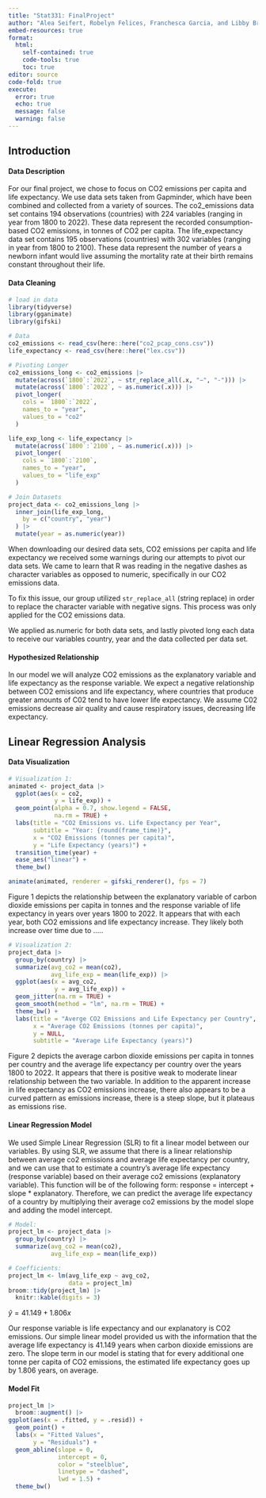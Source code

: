 ```yaml
---
title: "Stat331: FinalProject"
author: "Alea Seifert, Robelyn Felices, Franchesca Garcia, and Libby Brill"
embed-resources: true
format: 
  html:
    self-contained: true
    code-tools: true
    toc: true
editor: source
code-fold: true
execute: 
  error: true
  echo: true
  message: false
  warning: false
---
```


## Introduction

#### Data Description

For our final project, we chose to focus on CO2 emissions per capita and life expectancy. We use data sets taken from Gapminder, which have been combined and collected from a variety of sources. The co2_emissions data set contains 194 observations (countries) with 224 variables (ranging in year from 1800 to 2022). These data represent the recorded consumption-based CO2 emissions, in tonnes of CO2 per capita. The life_expectancy data set contains 195 observations (countries) with 302 variables (ranging in year from 1800 to 2100). These data represent the number of years a newborn infant would live assuming the mortality rate at their birth remains constant throughout their life.

#### Data Cleaning

```r
# load in data
library(tidyverse)
library(gganimate)
library(gifski)
```

```r
# Data
co2_emissions <- read_csv(here::here("co2_pcap_cons.csv"))
life_expectancy <- read_csv(here::here("lex.csv"))

# Pivoting Longer
co2_emissions_long <- co2_emissions |>
  mutate(across(`1800`:`2022`, ~ str_replace_all(.x, "−", "-"))) |>
  mutate(across(`1800`:`2022`, ~ as.numeric(.x))) |>
  pivot_longer(
    cols = `1800`:`2022`,
    names_to = "year",
    values_to = "co2"
  )

life_exp_long <- life_expectancy |>
  mutate(across(`1800`:`2100`, ~ as.numeric(.x))) |>
  pivot_longer(
    cols = `1800`:`2100`,
    names_to = "year",
    values_to = "life_exp"
  )

# Join Datasets
project_data <- co2_emissions_long |>
  inner_join(life_exp_long,
    by = c("country", "year")
  ) |>
  mutate(year = as.numeric(year))

```

When downloading our desired data sets, CO2 emissions per capita and life expectancy we received some warnings during our attempts to pivot our data sets. We came to learn that R was reading in the negative dashes as character variables as opposed to numeric, specifically in our CO2 emissions data.

To fix this issue, our group utilized `str_replace_all` (string replace) in order to replace the character variable with negative signs. This process was only applied for the CO2 emissions data.

We applied as.numeric for both data sets, and lastly pivoted long each data to receive our variables country, year and the data collected per data set.

#### Hypothesized Relationship

In our model we will analyze CO2 emissions as the explanatory variable and life expectancy as the response variable. We expect a negative relationship between CO2 emissions and life expectancy, where countries that produce greater amounts of C02 tend to have lower life expectancy. We assume C02 emissions decrease air quality and cause respiratory issues, decreasing life expectancy.

## Linear Regression Analysis

#### Data Visualization

```r
# Visualization 1:
animated <- project_data |>
  ggplot(aes(x = co2, 
             y = life_exp)) +
  geom_point(alpha = 0.7, show.legend = FALSE,
             na.rm = TRUE) +
  labs(title = "CO2 Emissions vs. Life Expectancy per Year",
       subtitle = "Year: {round(frame_time)}",
       x = "CO2 Emissions (tonnes per capita)",
       y = "Life Expectancy (years)") +
  transition_time(year) +
  ease_aes("linear") +
  theme_bw()

animate(animated, renderer = gifski_renderer(), fps = 7)
```

Figure 1 depicts the relationship between the explanatory variable of carbon dioxide emissions per capita in tonnes and the response variable of life expectancy in years over years 1800 to 2022. It appears that with each year, both CO2 emissions and life expectancy increase. They likely both increase over time due to .....

```r
# Visualization 2:
project_data |>
  group_by(country) |>
  summarize(avg_co2 = mean(co2),
            avg_life_exp = mean(life_exp)) |>
  ggplot(aes(x = avg_co2,
             y = avg_life_exp)) +
  geom_jitter(na.rm = TRUE) +
  geom_smooth(method = "lm", na.rm = TRUE) +
  theme_bw() +
  labs(title = "Averge CO2 Emissions and Life Expectancy per Country",
       x = "Average CO2 Emissions (tonnes per capita)",
       y = NULL,
       subtitle = "Average Life Expectancy (years)")

```

Figure 2 depicts the average carbon dioxide emissions per capita in tonnes per country and the average life expectancy per country over the years 1800 to 2022. It appears that there is positive weak to moderate linear relationship between the two variable. In addition to the apparent increase in life expectancy as CO2 emissions increase, there also appears to be a curved pattern as emissions increase, there is a steep slope, but it plateaus as emissions rise.

#### Linear Regression Model

We used Simple Linear Regression (SLR) to fit a linear model between our variables. By using SLR, we assume that there is a linear relationship between average co2 emissions and average life expectancy per country, and we can use that to estimate a country’s average life expectancy (response variable) based on their average co2 emissions (explanatory variable). This function will be of the following form: response = intercept + slope \* explanatory. Therefore, we can predict the average life expectancy of a country by multiplying their average co2 emissions by the model slope and adding the model intercept.

```r
# Model:
project_lm <- project_data |>
  group_by(country) |>
  summarize(avg_co2 = mean(co2),
            avg_life_exp = mean(life_exp))

# Coefficients:
project_lm <- lm(avg_life_exp ~ avg_co2,
                 data = project_lm)
broom::tidy(project_lm) |>
  knitr::kable(digits = 3)
```

$\widehat{y} = 41.149 + 1.806x$

Our response variable is life expectancy and our explanatory is CO2 emissions. Our simple linear model provided us with the information that the average life expectancy is 41.149 years when carbon dioxide emissions are zero. The slope term in our model is stating that for every additional one tonne per capita of CO2 emissions, the estimated life expectancy goes up by 1.806 years, on average.

#### Model Fit

```r
project_lm |> 
  broom::augment() |> 
ggplot(aes(x = .fitted, y = .resid)) +
  geom_point() + 
  labs(x = "Fitted Values",
       y = "Residuals") +
  geom_abline(slope = 0,
              intercept = 0, 
              color = "steelblue",
              linetype = "dashed",
              lwd = 1.5) +
  theme_bw()
```

